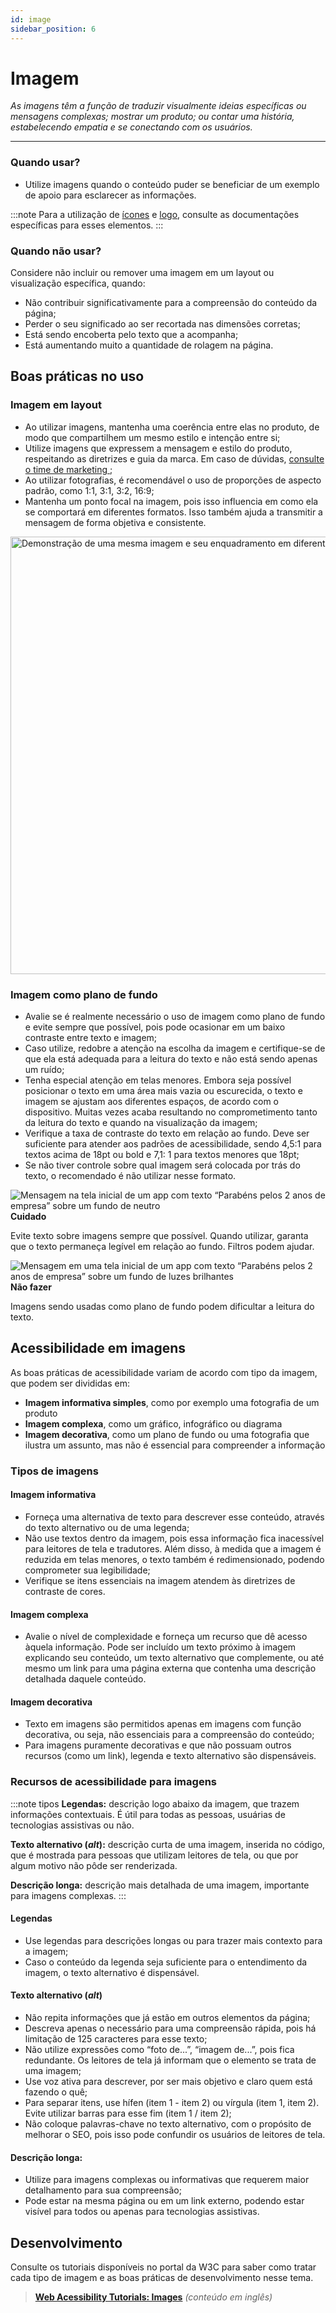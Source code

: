 ```yaml
---
id: image
sidebar_position: 6
---
```






# Imagem

_As imagens têm a função de traduzir visualmente ideias específicas ou mensagens complexas; mostrar um produto; ou contar uma história, estabelecendo empatia e se conectando com os usuários._

---

### Quando usar?

- Utilize imagens quando o conteúdo puder se beneficiar de um exemplo de apoio para esclarecer as informações.

:::note
Para a utilização de [ícones](/docs/foundation/icon) e [logo](/docs/foundation/logo), consulte as documentações específicas para esses elementos.
:::

### Quando não usar?

Considere não incluir ou remover uma imagem em um layout ou visualização específica, quando:

- Não contribuir significativamente para a compreensão do conteúdo da página;
- Perder o seu significado ao ser recortada nas dimensões corretas;
- Está sendo encoberta pelo texto que a acompanha;
- Está aumentando muito a quantidade de rolagem na página.

## Boas práticas no uso

### Imagem em layout

- Ao utilizar imagens, mantenha uma coerência entre elas no produto, de modo que compartilhem um mesmo estilo e intenção entre si;
- Utilize imagens que expressem a mensagem e estilo do produto, respeitando as diretrizes e guia da marca. Em caso de dúvidas, <a href = "mailto: cristiano.cunha@totvs.com.br">consulte o time de marketing </a>;
- Ao utilizar fotografias, é recomendável o uso de proporções de aspecto padrão, como 1:1, 3:1, 3:2, 16:9;
- Mantenha um ponto focal na imagem, pois isso influencia em como ela se comportará em diferentes formatos. Isso também ajuda a transmitir a mensagem de forma objetiva e consistente.

<img
  src={image_ratio}
  alt="Demonstração de uma mesma imagem e seu enquadramento em diferentes proporções."
  width="700px"
/>

### Imagem como plano de fundo

- Avalie se é realmente necessário o uso de imagem como plano de fundo e evite sempre que possível, pois pode ocasionar em um baixo contraste entre texto e imagem;
- Caso utilize, redobre a atenção na escolha da imagem e certifique-se de que ela está adequada para a leitura do texto e não está sendo apenas um ruído;
- Tenha especial atenção em telas menores. Embora seja possível posicionar o texto em uma área mais vazia ou escurecida, o texto e imagem se ajustam aos diferentes espaços, de acordo com o dispositivo. Muitas vezes acaba resultando no comprometimento tanto da leitura do texto e quando na visualização da imagem;
- Verifique a taxa de contraste do texto em relação ao fundo. Deve ser suficiente para atender aos padrões de acessibilidade, sendo 4,5:1 para textos acima de 18pt ou bold e 7,1: 1 para textos menores que 18pt;
- Se não tiver controle sobre qual imagem será colocada por trás do texto, o recomendado é não utilizar nesse formato.

<div
  style={{
    padding: '0 0 24px 0',
    display: 'flex',
    fontFamily: 'sans-serif',
    lineHeight: '24px',
    color: '#333333',
  }}
>
  <div style={{ width: '50%', marginRight: '4%' }}>
    <img
      style={{ width: '100%' }}
      src={image_do_1}
      alt="Mensagem na tela inicial de um app com texto “Parabéns pelos 2 anos de empresa” sobre um fundo de neutro"
    />
    <b>Cuidado</b>
    <p>Evite texto sobre imagens sempre que possível. Quando utilizar, garanta que o texto permaneça legível em relação ao fundo. Filtros podem ajudar.</p>
  </div>

  <div style={{ width: '50%' }}>
    <img
      style={{ width: '100%' }}
      src={image_dont_1}
      alt="Mensagem em uma tela inicial de um app com texto “Parabéns pelos 2 anos de empresa” sobre um fundo de luzes brilhantes"
    />
    <b>Não fazer</b>
    <p>Imagens sendo usadas como plano de fundo podem dificultar a leitura do texto.</p>
  </div>
</div>


## Acessibilidade em imagens

As boas práticas de acessibilidade variam de acordo com tipo da imagem, que podem ser divididas em:

- **Imagem informativa simples**, como por exemplo uma fotografia de um produto
- **Imagem complexa**, como um gráfico, infográfico ou diagrama
- **Imagem decorativa**, como um plano de fundo ou uma fotografia que ilustra um assunto, mas não é essencial para compreender a informação

### Tipos de imagens

#### Imagem informativa

- Forneça uma alternativa de texto para descrever esse conteúdo, através do texto alternativo ou de uma legenda;
- Não use textos dentro da imagem, pois essa informação fica inacessível para leitores de tela e tradutores. Além disso, à medida que a imagem é reduzida em telas menores, o texto também é redimensionado, podendo comprometer sua legibilidade;
- Verifique se itens essenciais na imagem atendem às diretrizes de contraste de cores.

#### Imagem complexa

- Avalie o nível de complexidade e forneça um recurso que dê acesso àquela informação. Pode ser incluído um texto próximo à imagem explicando seu conteúdo, um texto alternativo que complemente, ou até mesmo um link para uma página externa que contenha uma descrição detalhada daquele conteúdo.

#### Imagem decorativa

- Texto em imagens são permitidos apenas em imagens com função decorativa, ou seja, não essenciais para a compreensão do conteúdo;
- Para imagens puramente decorativas e que não possuam outros recursos (como um link), legenda e texto alternativo são dispensáveis.


### Recursos de acessibilidade para imagens


:::note tipos
**Legendas:** descrição logo abaixo da imagem, que trazem informações contextuais. É útil para todas as pessoas, usuárias de tecnologias assistivas ou não.

**Texto alternativo (_alt_):** descrição curta de uma imagem, inserida no código, que é mostrada para pessoas que utilizam leitores de tela, ou que por algum motivo não pôde ser renderizada.

**Descrição longa:** descrição mais detalhada de uma imagem, importante para imagens complexas.
:::



#### Legendas

- Use legendas para descrições longas ou para trazer mais contexto para a imagem;
- Caso o conteúdo da legenda seja suficiente para o entendimento da imagem, o texto alternativo é dispensável.

#### Texto alternativo (_alt_)

- Não repita informações que já estão em outros elementos da página;
- Descreva apenas o necessário para uma compreensão rápida, pois há limitação de 125 caracteres para esse texto;
- Não utilize expressões como “foto de...”, “imagem de...”, pois fica redundante. Os leitores de tela já informam que o elemento se trata de uma imagem;
- Use voz ativa para descrever, por ser mais objetivo e claro quem está fazendo o quê;
- Para separar itens, use hífen (item 1 - item 2) ou vírgula (item 1, item 2). Evite utilizar barras para esse fim (item 1 / item 2);
- Não coloque palavras-chave no texto alternativo, com o propósito de melhorar o SEO, pois isso pode confundir os usuários de leitores de tela.

<BestPracticesComponent
  doImg={image_do_2}
  doAlt="Exemplo de um texto alternativo para uma imagem de bolo que descreve os detalhes importantes da imagem"
  doDescription="Use o texto alternativo para informar o que a imagem está mostrando, trazendo contexto às pessoas.
  Exemplo do texto alternativo: Fatia de bolo com camadas intercaladas de creme e massa, com pedaços de chocolate em cima"
  dontImg={image_dont_2}
  dontAlt="Dois exemplos de textos alternativos ruins para uma imagem de bolo, um repetindo informação e outro usando palavras-chave"
  dontDescription="Repetir informação ou utilizar palavras-chave pode confundir pessoas que utilizam leitores de tela.
  Exemplo do texto alternativo: bolo, café, cake, São Paulo"
/>

#### Descrição longa:

- Utilize para imagens complexas ou informativas que requerem maior detalhamento para sua compreensão;
- Pode estar na mesma página ou em um link externo, podendo estar visível para todos ou apenas para tecnologias assistivas.



## Desenvolvimento

Consulte os tutoriais disponíveis no portal da W3C para saber como tratar cada tipo de imagem e as boas práticas de desenvolvimento nesse tema.

> **[Web Acessibility Tutorials: Images](https://www.w3.org/WAI/tutorials/images/informative/)** _(conteúdo em inglês)_